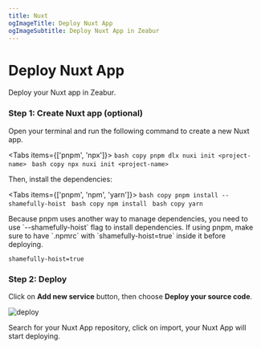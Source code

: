 ```yaml
---
title: Nuxt
ogImageTitle: Deploy Nuxt App
ogImageSubtitle: Deploy Nuxt App in Zeabur
---
```



# Deploy Nuxt App

Deploy your Nuxt app in Zeabur.

### Step 1: Create Nuxt app (optional)

Open your terminal and run the following command to create a new Nuxt app.

<Tabs items={['pnpm', 'npx']}>
  <Tab>
    ```bash copy
    pnpm dlx nuxi init <project-name>
    ```
  </Tab>
  <Tab>
    ```bash copy
    npx nuxi init <project-name>
    ```
  </Tab>
</Tabs>

Then, install the dependencies:

<Tabs items={['pnpm', 'npm', 'yarn']}>
  <Tab>
    ```bash copy
    pnpm install --shamefully-hoist
    ```
  </Tab>
  <Tab>
    ```bash copy
    npm install
    ```
  </Tab>
  <Tab>
    ```bash copy
    yarn
    ```
  </Tab>
</Tabs>

<Callout type="info" emoji="ℹ️">
  Because pnpm uses another way to manage dependencies, you need to use `--shamefully-hoist` flag to install dependencies.
  If using pnpm, make sure to have `.npmrc` with `shamefully-hoist=true` inside it before deploying.
</Callout>

````.npmrc filename=".npmrc" copy
shamefully-hoist=true
````

### Step 2: Deploy

Click on **Add new service** button, then choose **Deploy your source code**.

![deploy](/deploy/common/select-service.en-US.png)

Search for your Nuxt App repository, click on import, your Nuxt App will start deploying.
